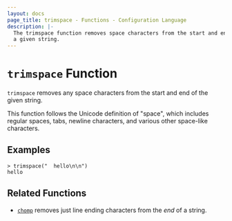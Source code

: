 ```yaml
---
layout: docs
page_title: trimspace - Functions - Configuration Language
description: |-
  The trimspace function removes space characters from the start and end of
  a given string.
---
```


# `trimspace` Function

`trimspace` removes any space characters from the start and end of the given
string.

This function follows the Unicode definition of "space", which includes
regular spaces, tabs, newline characters, and various other space-like
characters.

## Examples

```shell-session
> trimspace("  hello\n\n")
hello
```

## Related Functions

- [`chomp`](/nomad/docs/reference/hcl2/functions/string/chomp) removes just line ending characters from the _end_ of
  a string.
